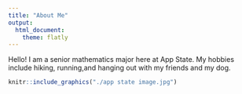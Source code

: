 ```yaml
---
title: "About Me"
output: 
  html_document: 
    theme: flatly
--- 
```


Hello! I am a senior mathematics major here at App State. My hobbies include hiking, running,and hanging out with my friends and my dog.

```r
knitr::include_graphics("./app state image.jpg")

```